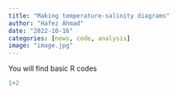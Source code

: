 ```yaml
---
title: "Making temperature-salinity diagrams"
author: "Hafez Ahmad"
date: "2022-10-16"
categories: [news, code, analysis]
image: "image.jpg"
---
```


You will find basic R codes

```r
1+2
```
